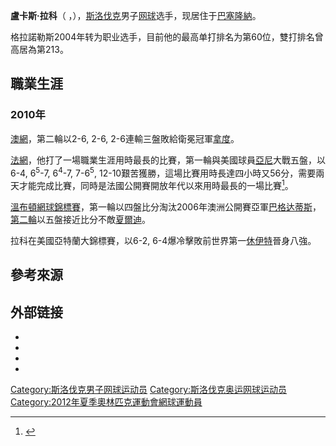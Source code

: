 {{Infobox 网球
|姓名=Lukáš Lacko
|照片=Lacko WM13-013 (9498565953).jpg
|国籍={{SVK}}
|生日={{birth_date_and_age|1987|11|3|mf=y}}
|出生地=[[捷克斯洛伐克|捷克斯洛伐克]][[皮耶什佳尼|皮耶什佳尼]]
|居住地=[[斯洛伐克|斯洛伐克]][[皮耶什佳尼|皮耶什佳尼]]
|身高=188 cm
|体重=75 kg
|plays= 右手 (雙手反拍)
|转职业年=2005年
|careerprizemoney= [[US$|$]]1,374,511
|singlesrecord= 49–71
|singlestitles= 0
|highestsinglesranking= No. 44 (2013年1月14日)
|currentsinglesranking= No. 100 (2016年8月8日) 
|AustralianOpenresult= 第三輪 ([[2012年澳洲網球公開賽男子單打比賽|2012]])
|FrenchOpenresult= 第二輪 ([[2010年法國網球公開賽男子單打比賽|2010]])
|Wimbledonresult= 第三輪 ([[2012年溫布頓網球錦標賽男子單打比賽|2012]])
|USOpenresult= 第一輪 ([[2010年美國網球公開賽男子單打比賽|2010]], [[2011年美國網球公開賽男子單打比賽|2011]], [[2012年美國網球公開賽男子單打比賽|2012]])
|Othertournaments= yes
|Olympicsresult= 第一輪 ([[2012年夏季奧林匹克運動會網球男子單打比賽|2012]])
|doublesrecord= 6–20
|doublestitles= 0
|highestdoublesranking= No. 170 (2010年7月5日)
|currentdoublesranking= No. 661 (2014年1月13日)
|AustralianOpenDoublesresult= 第一輪 ([[2010年澳洲網球公開賽男子雙打比賽|2010]], [[2011年澳洲網球公開賽男子雙打比賽|2011]], [[2013年澳洲網球公開賽男子雙打比賽|2013]])
|FrenchOpenDoublesresult= 第一輪 ([[2010年法國網球公開賽男子雙打比賽|2010]], [[2011年法國網球公開賽男子雙打比賽|2011]], [[2013年法國網球公開賽男子雙打比賽|2013]])
|WimbledonDoublesresult= 第三輪 ([[2010年溫布頓網球錦標賽男子雙打比賽|2010]]
|USOpenDoublesresult= 第一輪 ([[2010年美國網球公開賽男子雙打比賽|2010]], [[2012年美國網球公開賽男子雙打比賽|2012]])
|updated = 
}}
'''盧卡斯·拉科'''（{{IPAc-en|ˈ|l|uː|k|ɑː|ʃ|_|ˈ|l|ɑː|t|s|k|oʊ}} {{respell|LOO|kahsh}} {{respell|LAHT|skoh}}，{{bd|1987年|11月3日|catIdx=F}}），[[斯洛伐克|斯洛伐克]]男子[[网球|网球]]选手，现居住于[[巴塞隆納|巴塞隆納]]。

格拉諾勒斯2004年转为职业选手，目前他的最高单打排名为第60位，雙打排名曾高居為第213。

== 職業生涯 ==
=== 2010年 ===
[[2010年澳洲網球公開賽|澳網]]，第二輪以2-6, 2-6, 2-6連輸三盤敗給衛冕冠軍[[拉斐爾·拿度|拿度]]。

[[2010年法國網球公開賽|法網]]，他打了一場職業生涯用時最長的比賽，第一輪與美國球員[[麥可·亞尼|亞尼]]大戰五盤，以6-4, 6<sup>5</sup>-7, 6<sup>4</sup>-7, 7-6<sup>5</sup>, 12-10艱苦獲勝，這場比賽用時長達四小時又56分，需要兩天才能完成比賽，同時是法國公開賽開放年代以來用時最長的一場比賽<ref>{{Cite web |url=http://www.atpworldtour.com/News/Tennis/2010/05/Roland-Garros/Roland-Garros-Monday-Djokovic-Passes-Korolev-Test.aspx |title=存档副本 |access-date=2011-01-15 |archive-date=2010-05-27 |archive-url=https://web.archive.org/web/20100527044628/http://www.atpworldtour.com/News/Tennis/2010/05/Roland-Garros/Roland-Garros-Monday-Djokovic-Passes-Korolev-Test.aspx |dead-url=no }}</ref>。

[[2010年溫布頓網球錦標賽|溫布頓網球錦標賽]]，第一輪以四盤比分淘汰2006年澳洲公開賽亞軍[[马科斯·巴格达蒂斯|巴格达蒂斯]]，[[2010年溫布頓網球錦標賽男子單打比賽|第二輪]]以五盤接近比分不敵[[熱雷米·夏爾迪|夏爾迪]]。

拉科在美國亞特蘭大錦標賽，以6-2, 6-4爆冷擊敗前世界第一[[萊頓·休伊特|休伊特]]晉身八強。

== 參考來源 ==
{{reflist}}

== 外部链接 ==
* {{Official|http://www.lukas-lacko.com/}}
* {{ATP|id=L797}}
* {{ITF Profile|id=100009802}}
* {{DavisCupplayerlink|id=100009802}}

{{DEFAULTSORT:Lacko, Lukáš}}

[[Category:斯洛伐克男子网球运动员|Category:斯洛伐克男子网球运动员]]
[[Category:斯洛伐克奥运网球运动员|Category:斯洛伐克奥运网球运动员]]
[[Category:2012年夏季奧林匹克運動會網球運動員|Category:2012年夏季奧林匹克運動會網球運動員]]